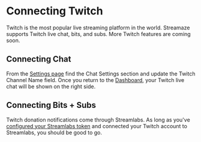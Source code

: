# Connecting Twitch

Twitch is the most popular live streaming platform in the world. Streamaze supports Twitch live chat, bits, and subs. More Twitch features are coming soon.

## Connecting Chat

From the [Settings page](https://streamaze.live/settings) find the Chat Settings section and update the Twitch Channel Name field. Once you return to the [Dashboard](https://streamaze.live/dashboard), your Twitch live chat will be shown on the right side.

## Connecting Bits + Subs

Twitch donation notifications come through Streamlabs. As long as you've [configured your Streamlabs token](/connections/streamlabs-token) and connected your Twitch account to Streamlabs, you should be good to go.